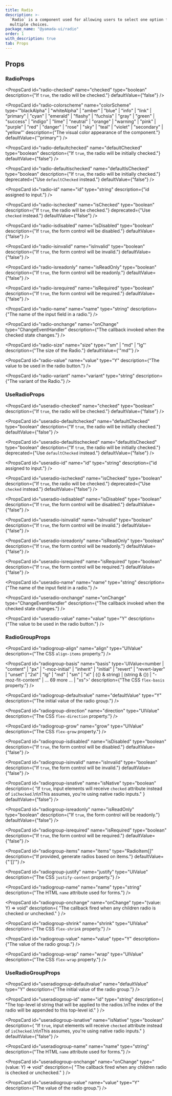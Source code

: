 ```yaml
---
title: Radio
description: >-
  `Radio` is a component used for allowing users to select one option from
  multiple choices.
package_name: "@yamada-ui/radio"
order: 1
with_description: true
tab: Props
---
```


## Props

### RadioProps

<PropsCard
  id="radio-checked"
  name="checked"
  type="boolean"
  description={"If `true`, the radio will be checked."}
  defaultValue={"false"}
/>

<PropsCard
  id="radio-colorscheme"
  name="colorScheme"
  type='"blackAlpha" | "whiteAlpha" | "amber" | "blue" | "info" | "link" | "primary" | "cyan" | "emerald" | "flashy" | "fuchsia" | "gray" | "green" | "success" | "indigo" | "lime" | "neutral" | "orange" | "warning" | "pink" | "purple" | "red" | "danger" | "rose" | "sky" | "teal" | "violet" | "secondary" | "yellow"'
  description={"The visual color appearance of the component."}
  defaultValue={'"primary"'}
/>

<PropsCard
  id="radio-defaultchecked"
  name="defaultChecked"
  type="boolean"
  description={"If `true`, the radio will be initially checked."}
  defaultValue={"false"}
/>

<PropsCard
  id="radio-defaultischecked"
  name="defaultIsChecked"
  type="boolean"
  description={"If `true`, the radio will be initially checked."}
  deprecated={"Use `defaultChecked` instead."}
  defaultValue={"false"}
/>

<PropsCard id="radio-iconprops" name="iconProps" type='HTMLUIProps<"span">' />

<PropsCard
  id="radio-id"
  name="id"
  type="string"
  description={"id assigned to input."}
/>

<PropsCard
  id="radio-inputprops"
  name="inputProps"
  type="InputHTMLAttributes<HTMLInputElement>"
/>

<PropsCard
  id="radio-ischecked"
  name="isChecked"
  type="boolean"
  description={"If `true`, the radio will be checked."}
  deprecated={"Use `checked` instead."}
  defaultValue={"false"}
/>

<PropsCard
  id="radio-isdisabled"
  name="isDisabled"
  type="boolean"
  description={"If `true`, the form control will be disabled."}
  defaultValue={"false"}
/>

<PropsCard
  id="radio-isinvalid"
  name="isInvalid"
  type="boolean"
  description={"If `true`, the form control will be invalid."}
  defaultValue={"false"}
/>

<PropsCard
  id="radio-isreadonly"
  name="isReadOnly"
  type="boolean"
  description={"If `true`, the form control will be readonly."}
  defaultValue={"false"}
/>

<PropsCard
  id="radio-isrequired"
  name="isRequired"
  type="boolean"
  description={"If `true`, the form control will be required."}
  defaultValue={"false"}
/>

<PropsCard id="radio-labelprops" name="labelProps" type='HTMLUIProps<"span">' />

<PropsCard
  id="radio-name"
  name="name"
  type="string"
  description={"The name of the input field in a radio."}
/>

<PropsCard
  id="radio-onchange"
  name="onChange"
  type="ChangeEventHandler<HTMLInputElement>"
  description={"The callback invoked when the checked state changes."}
/>

<PropsCard
  id="radio-size"
  name="size"
  type='"sm" | "md" | "lg"'
  description={"The size of the Radio."}
  defaultValue={'"md"'}
/>

<PropsCard
  id="radio-value"
  name="value"
  type="Y"
  description={"The value to be used in the radio button."}
/>

<PropsCard
  id="radio-variant"
  name="variant"
  type="string"
  description={"The variant of the Radio."}
/>

### UseRadioProps

<PropsCard
  id="useradio-checked"
  name="checked"
  type="boolean"
  description={"If `true`, the radio will be checked."}
  defaultValue={"false"}
/>

<PropsCard
  id="useradio-defaultchecked"
  name="defaultChecked"
  type="boolean"
  description={"If `true`, the radio will be initially checked."}
  defaultValue={"false"}
/>

<PropsCard
  id="useradio-defaultischecked"
  name="defaultIsChecked"
  type="boolean"
  description={"If `true`, the radio will be initially checked."}
  deprecated={"Use `defaultChecked` instead."}
  defaultValue={"false"}
/>

<PropsCard
  id="useradio-id"
  name="id"
  type="string"
  description={"id assigned to input."}
/>

<PropsCard
  id="useradio-ischecked"
  name="isChecked"
  type="boolean"
  description={"If `true`, the radio will be checked."}
  deprecated={"Use `checked` instead."}
  defaultValue={"false"}
/>

<PropsCard
  id="useradio-isdisabled"
  name="isDisabled"
  type="boolean"
  description={"If `true`, the form control will be disabled."}
  defaultValue={"false"}
/>

<PropsCard
  id="useradio-isinvalid"
  name="isInvalid"
  type="boolean"
  description={"If `true`, the form control will be invalid."}
  defaultValue={"false"}
/>

<PropsCard
  id="useradio-isreadonly"
  name="isReadOnly"
  type="boolean"
  description={"If `true`, the form control will be readonly."}
  defaultValue={"false"}
/>

<PropsCard
  id="useradio-isrequired"
  name="isRequired"
  type="boolean"
  description={"If `true`, the form control will be required."}
  defaultValue={"false"}
/>

<PropsCard
  id="useradio-name"
  name="name"
  type="string"
  description={"The name of the input field in a radio."}
/>

<PropsCard
  id="useradio-onchange"
  name="onChange"
  type="ChangeEventHandler<HTMLInputElement>"
  description={"The callback invoked when the checked state changes."}
/>

<PropsCard
  id="useradio-value"
  name="value"
  type="Y"
  description={"The value to be used in the radio button."}
/>

### RadioGroupProps

<PropsCard
  id="radiogroup-align"
  name="align"
  type="UIValue<AlignItems>"
  description={"The CSS `align-items` property."}
/>

<PropsCard
  id="radiogroup-basis"
  name="basis"
  type='UIValue<number | "content" | "px" | "-moz-initial" | "inherit" | "initial" | "revert" | "revert-layer" | "unset" | "2xl" | "lg" | "md" | "sm" | "xl" | ({} & string) | (string & {}) | "-moz-fit-content" | ... 69 more ... | "xs">'
  description={"The CSS `flex-basis` property."}
/>

<PropsCard
  id="radiogroup-defaultvalue"
  name="defaultValue"
  type="Y"
  description={"The initial value of the radio group."}
/>

<PropsCard
  id="radiogroup-direction"
  name="direction"
  type="UIValue<FlexDirection>"
  description={"The CSS `flex-direction` property."}
/>

<PropsCard
  id="radiogroup-grow"
  name="grow"
  type="UIValue<FlexGrow>"
  description={"The CSS `flex-grow` property."}
/>

<PropsCard
  id="radiogroup-isdisabled"
  name="isDisabled"
  type="boolean"
  description={"If `true`, the form control will be disabled."}
  defaultValue={"false"}
/>

<PropsCard
  id="radiogroup-isinvalid"
  name="isInvalid"
  type="boolean"
  description={"If `true`, the form control will be invalid."}
  defaultValue={"false"}
/>

<PropsCard
  id="radiogroup-isnative"
  name="isNative"
  type="boolean"
  description={
    "If `true`, input elements will receive `checked` attribute instead of `isChecked`.\n\nThis assumes, you're using native radio inputs."
  }
  defaultValue={"false"}
/>

<PropsCard
  id="radiogroup-isreadonly"
  name="isReadOnly"
  type="boolean"
  description={"If `true`, the form control will be readonly."}
  defaultValue={"false"}
/>

<PropsCard
  id="radiogroup-isrequired"
  name="isRequired"
  type="boolean"
  description={"If `true`, the form control will be required."}
  defaultValue={"false"}
/>

<PropsCard
  id="radiogroup-items"
  name="items"
  type="RadioItem<Y>[]"
  description={"If provided, generate radios based on items."}
  defaultValue={"'[]'"}
/>

<PropsCard
  id="radiogroup-justify"
  name="justify"
  type="UIValue<JustifyContent>"
  description={"The CSS `justify-content` property."}
/>

<PropsCard
  id="radiogroup-name"
  name="name"
  type="string"
  description={"The HTML `name` attribute used for forms."}
/>

<PropsCard
  id="radiogroup-onchange"
  name="onChange"
  type="(value: Y) => void"
  description={
    "The callback fired when any children radio is checked or unchecked."
  }
/>

<PropsCard
  id="radiogroup-shrink"
  name="shrink"
  type="UIValue<FlexShrink>"
  description={"The CSS `flex-shrink` property."}
/>

<PropsCard
  id="radiogroup-value"
  name="value"
  type="Y"
  description={"The value of the radio group."}
/>

<PropsCard
  id="radiogroup-wrap"
  name="wrap"
  type="UIValue<FlexWrap>"
  description={"The CSS `flex-wrap` property."}
/>

### UseRadioGroupProps

<PropsCard
  id="useradiogroup-defaultvalue"
  name="defaultValue"
  type="Y"
  description={"The initial value of the radio group."}
/>

<PropsCard
  id="useradiogroup-id"
  name="id"
  type="string"
  description={
    "The top-level id string that will be applied to the radios.\nThe index of the radio will be appended to this top-level id."
  }
/>

<PropsCard
  id="useradiogroup-isnative"
  name="isNative"
  type="boolean"
  description={
    "If `true`, input elements will receive `checked` attribute instead of `isChecked`.\n\nThis assumes, you're using native radio inputs."
  }
  defaultValue={"false"}
/>

<PropsCard
  id="useradiogroup-name"
  name="name"
  type="string"
  description={"The HTML `name` attribute used for forms."}
/>

<PropsCard
  id="useradiogroup-onchange"
  name="onChange"
  type="(value: Y) => void"
  description={
    "The callback fired when any children radio is checked or unchecked."
  }
/>

<PropsCard
  id="useradiogroup-value"
  name="value"
  type="Y"
  description={"The value of the radio group."}
/>
